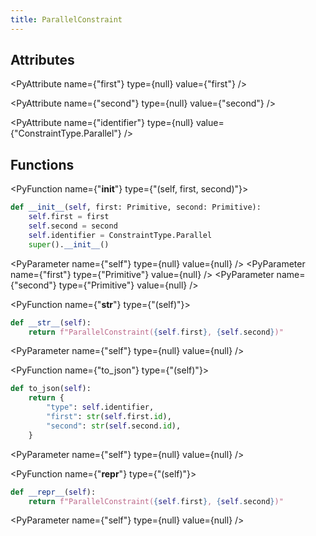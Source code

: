 ```yaml
---
title: ParallelConstraint
---
```


## Attributes

<PyAttribute name={"first"} type={null} value={"first"} />

<PyAttribute name={"second"} type={null} value={"second"} />

<PyAttribute name={"identifier"} type={null} value={"ConstraintType.Parallel"} />

## Functions

<PyFunction name={"__init__"} type={"(self, first, second)"}>

<PySourceCode >

```python
def __init__(self, first: Primitive, second: Primitive):
    self.first = first
    self.second = second
    self.identifier = ConstraintType.Parallel
    super().__init__()
```

</PySourceCode>

<div >

<PyParameter name={"self"} type={null} value={null} />
<PyParameter name={"first"} type={"Primitive"} value={null} />
<PyParameter name={"second"} type={"Primitive"} value={null} />

</div>

<PyFunctionReturn type={null} />

</PyFunction>

<PyFunction name={"__str__"} type={"(self)"}>

<PySourceCode >

```python
def __str__(self):
    return f"ParallelConstraint({self.first}, {self.second})"
```

</PySourceCode>

<div >

<PyParameter name={"self"} type={null} value={null} />

</div>

<PyFunctionReturn type={null} />

</PyFunction>

<PyFunction name={"to_json"} type={"(self)"}>

<PySourceCode >

```python
def to_json(self):
    return {
        "type": self.identifier,
        "first": str(self.first.id),
        "second": str(self.second.id),
    }
```

</PySourceCode>

<div >

<PyParameter name={"self"} type={null} value={null} />

</div>

<PyFunctionReturn type={null} />

</PyFunction>

<PyFunction name={"__repr__"} type={"(self)"}>

<PySourceCode >

```python
def __repr__(self):
    return f"ParallelConstraint({self.first}, {self.second})"
```

</PySourceCode>

<div >

<PyParameter name={"self"} type={null} value={null} />

</div>

<PyFunctionReturn type={null} />

</PyFunction>